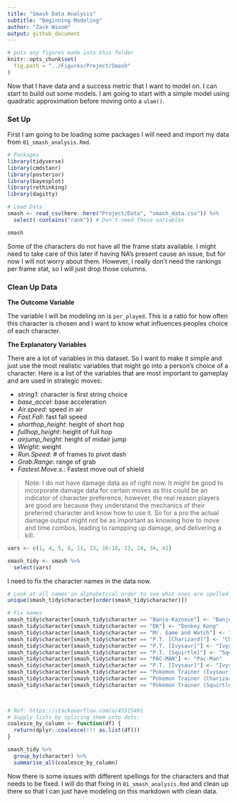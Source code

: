 ```yaml
---
title: "Smash Data Analysis"
subtitle: "Beginning Modeling"
author: "Zack Wixom"
output: github_document
---
```


```r
# puts any figures made into this folder
knitr::opts_chunk$set(
  fig.path = "../Figures/Project/Smash"
)
```

Now that I have data and a success metric that I want to model on. I can start to build out some models. I am going to start with a simple model using quadratic approximation before moving onto a `ulam()`.

### Set Up

First I am going to be loading some packages I will need and import my data from `01_smash_analysis.Rmd`.

```r
# Packages
library(tidyverse)
library(cmdstanr)
library(posterior)
library(bayesplot)
library(rethinking)
library(dagitty)

# Load Data
smash <- read_csv(here::here("Project/Data", "smash_data.csv")) %>% 
  select(-contains("rank")) # Don't need these variables

smash

```

Some of the characters do not have all the frame stats available. I might need to take care of this later if having NA's present cause an issue, but for now I will not worry about them. However, I really don't need the rankings per frame stat, so I will just drop those columns.

### Clean Up Data

**The Outcome Variable**

The variable I will be modeling on is `per_played`. This is a ratio for how often this character is chosen and I want to know what influences peoples choice of each character.

**The Explanatory Variables**

There are a lot of variables in this dataset. So I want to make it simple and just use the most realistic variables that might go into a person's choice of a character. Here is a list of the variables that are most important to gameplay and are used in strategic moves:

- *string1*: character is first string choice
- *base_accel*: base acceleration 
- *Air.speed*: speed in air
- *Fast.Fall*: fast fall speed
- *shorthop_height*: height of short hop
- *fullhop_height*: height of full hop
- *airjump_height*: height of midair jump
- *Weight*: weight
- *Run.Speed*: # of frames to pivot dash
- *Grab.Range*: range of grab
- *Fastest.Move.s.*: Fastest move out of shield

> Note: I do not have damage data as of right now. It might be good to incorporate damage data for certain moves as this could be an indicator of character preference, however, the real reason players are good are because they understand the mechanics of their preferred character and know how to use it. So for a pro the actual damage output might not be as important as knowing how to move and time combos, leading to rampping up damage, and delivering a kill.

```r

vars <- c(1, 4, 5, 8, 11, 13, 16:18, 23, 24, 34, 41)

smash_tidy <- smash %>% 
  select(vars)

```

I need to fix the character names in the data now.

```r

# Look at all names in alphabetical order to see what ones are spelled differently
unique(smash_tidy$character[order(smash_tidy$character)])

# Fix names
smash_tidy$character[smash_tidy$character == "Banjo-Kazooie"] <- "Banjo & Kazooie"
smash_tidy$character[smash_tidy$character == "DK"] <- "Donkey Kong"
smash_tidy$character[smash_tidy$character == "Mr. Game and Watch"] <- "Mr. Game & Watch"
smash_tidy$character[smash_tidy$character == "P.T. [Charizard]"] <- "Charizard"
smash_tidy$character[smash_tidy$character == "P.T. [Ivysaur]"] <- "Ivysaur"
smash_tidy$character[smash_tidy$character == "P.T. [Squirtle]"] <- "Squirtle"
smash_tidy$character[smash_tidy$character == "PAC-MAN"] <- "Pac-Man"
smash_tidy$character[smash_tidy$character == "P.T. [Ivysaur]"] <- "Ivysaur"
smash_tidy$character[smash_tidy$character == "Pokemon Trainer (Ivysaur)"] <- "Ivysaur"
smash_tidy$character[smash_tidy$character == "Pokemon Trainer (Charizard)"] <- "Charizard"
smash_tidy$character[smash_tidy$character == "Pokemon Trainer (Squirtle)"] <- "Squirtle"
  


# Ref: https://stackoverflow.com/a/45515491
# Supply lists by splicing them into dots:
coalesce_by_column <- function(df) {
  return(dplyr::coalesce(!!! as.list(df)))
}

smash_tidy %>% 
  group_by(character) %>% 
  summarise_all(coalesce_by_column)

```

Now there is some issues with different spellings for the characters and that needs to be fixed. I will do that fixing in `01_smash_analysis.Rmd` and clean up there so that I can just have modeling on this markdown with clean data.

